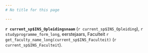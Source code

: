 ```yaml
---
# No title for this page

---
```

**`r current_sp$INS_Opleidingsnaam`** (`r current_sp$INS_Opleiding`), `r studyprogramme_form_long`, eerstejaars, Faculteit `r get_faculty_name_long(current_sp$INS_Faculteit)` (`r current_sp$INS_Faculteit`).

 


